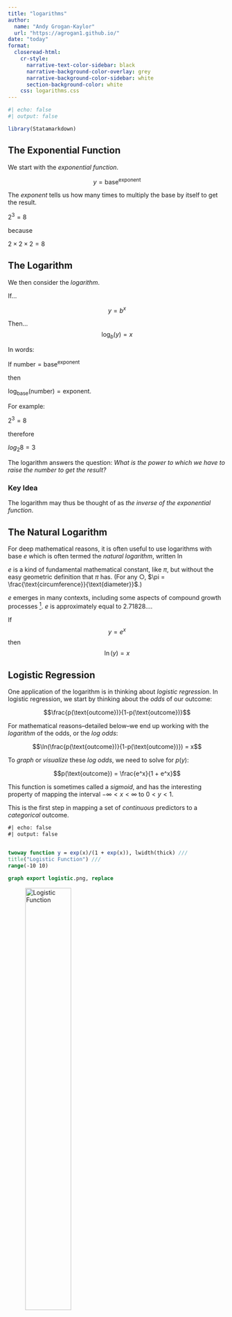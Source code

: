 ```yaml
---
title: "logarithms"
author: 
  name: "Andy Grogan-Kaylor" 
  url: "https://agrogan1.github.io/"
date: "today"
format:
  closeread-html:
    cr-style:
      narrative-text-color-sidebar: black
      narrative-background-color-overlay: grey
      narrative-background-color-sidebar: white
      section-background-color: white
    css: logarithms.css
---
```


```r
#| echo: false
#| output: false

library(Statamarkdown)

```

:::{.cr-section}

## The Exponential Function

:::{focus-on="cr-exponential"}
We start with the *exponential function*.
:::

:::{#cr-exponential .scale-to-fill}
$$y = \text{base}^{\text{exponent}}$$
:::

:::{focus-on="cr-exponential-definition"}
The *exponent* tells us how many times to multiply the base by itself to get the result. 
:::

:::{#cr-exponential-definition .scale-to-fill}
$2^3 = 8$ 

because 

$2 \times 2 \times 2 = 8$
:::

## The Logarithm

:::{focus-on="cr-logarithm-if"}
We then consider the *logarithm*. 
:::

:::{#cr-logarithm-if .scale-to-fill}
If... 

$$y = b^x$$
:::

:::{focus-on="cr-logarithm-then"}

:::

:::{#cr-logarithm-then .scale-to-fill}
Then... $$\log_b(y) = x$$
:::

:::{focus-on="cr-logarithm-words"}
In words:
:::

:::{#cr-logarithm-words .scale-to-fill}
If $\text{number} = \text{base}^{\text{exponent}}$ 

then 

$\log_{\text{base}}(\text{number}) = \text{exponent}$. 
:::

:::{focus-on="cr-logarithm-example"}
For example: 
:::

:::{#cr-logarithm-example .scale-to-fill}
$2^3 = 8$

therefore 

$log_2 8 = 3$
:::

:::{focus-on="cr-logarithm-question"}
The logarithm answers the question: *What is the power to which we have to raise the number to get the result?* 
:::

:::{#cr-logarithm-question .scale-to-fill}
::: {.callout-tip}
### Key Idea
The logarithm may thus be thought of as *the inverse of the exponential function*. 
:::
:::

## The Natural Logarithm

For deep mathematical reasons, it is often useful to use logarithms with base $e$ which is often termed the *natural logarithm*, written $\ln$

$e$ is a kind of fundamental mathematical constant, like $\pi$, but without the easy geometric definition that $\pi$ has. (For any $\bigcirc$, $\pi = \frac{\text{circumference}}{\text{diameter}}$.) 

$e$ emerges in many contexts, including some aspects of compound growth processes [^e]. $e$ is approximately equal to 2.71828....

[^e]: A common definition of $e$ is $$e = \lim_{n \to \infty} \left(1 + \frac{1}{n} \right)^n$$

If $$y = e^x$$ then $$\ln(y) = x$$

## Logistic Regression

One application of the logarithm is in thinking about *logistic regression*. In logistic regression, we start by thinking about the *odds* of our outcome: 

$$\frac{p(\text{outcome})}{1-p(\text{outcome})}$$

For mathematical reasons--detailed below--we end up working with the *logarithm* of the odds, or the *log odds*:

$$\ln(\frac{p(\text{outcome})}{1-p(\text{outcome})}) = x$$

:::{focus-on="cr-solve-for-y"}
To *graph* or *visualize* these *log odds*, we need to solve for $p(y)$:
:::

:::{#cr-solve-for-y .scale-to-fill}
$$p(\text{outcome}) = \frac{e^x}{1 + e^x}$$
:::

:::{focus-on="cr-sigmoid"}
This function is sometimes called a *sigmoid*, and has the interesting property of mapping the interval $- \infty < x < \infty$ to $0 < y < 1$. 

This is the first step in mapping a set of *continuous* predictors to a *categorical* outcome.
:::

:::{#cr-sigmoid .scale-to-fill}
```stata
#| echo: false
#| output: false


twoway function y = exp(x)/(1 + exp(x)), lwidth(thick) /// 
title("Logistic Function") ///
range(-10 10)

graph export logistic.png, replace


```

![Logistic Function](logistic.png){width=50%}
:::

## Logarithmic Spiral

:::{focus-on="cr-logarithmic-spiral"}
An interesting sidenote is that the logarithm forms the basis of the logarithmic spiral. The equation for a logarithmic spiral in polar coordinates is: $r = ae^{b \theta}$, where $\theta$ is the angle, $r$ is the radius, and $a$ and $b$ are constants. 
:::

:::{#cr-logarithmic-spiral .scale-to-fill}
![Desmos Graph of Logarithmic Spiral](desmos-graph.png){width=30%}
:::

:::{focus-on="cr-logarithmic-spiral-2"}
Logarithmic spirals can be found in nature in the *nautilus shell*, and in *sunflowers* and in the *flight of hawks*.
:::

:::{#cr-logarithmic-spiral-2 .scale-to-fill}
::: {layout-ncol=3}
![Nautilus Shell, Courtesy Wikipedia](NautilusCutawayLogarithmicSpiral.jpg)

![Sunflower, Courtesy Wikipedia](Sunflower_sky_backdrop.jpg)

![Spiral Flight of Hawk from @Livio2002](hawk.png)
:::
:::

:::

